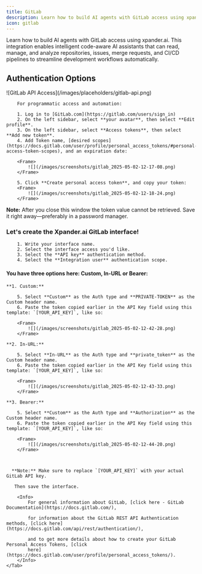 ```yaml
---
title: GitLab
description: Learn how to build AI agents with GitLab access using xpander.ai. 
icon: gitlab
---
```


Learn how to build AI agents with GitLab access using xpander.ai. This integration enables intelligent code-aware AI assistants that can read, manage, and analyze repositories, issues, merge requests, and CI/CD pipelines to streamline development workflows automatically.

## Authentication Options

<Tabs>
    <Tab title="API Access">
        <Frame caption="GitLab API access configuration">
            ![GitLab API Access](/images/placeholders/gitlab-api.png)
        </Frame>

        For programmatic access and automation:

        1. Log in to [GitLab.com](https://gitlab.com/users/sign_in)
        2. On the left sidebar, select **your avatar**, then select **Edit profile**.
        3. On the left sidebar, select **Access tokens**, then select **Add new token**.
        4. Add Token name, [desired scopes](https://docs.gitlab.com/user/profile/personal_access_tokens/#personal-access-token-scopes), and an expiration date:
        
        <Frame>
			![](/images/screenshots/gitlab_2025-05-02-12-17-08.png)
		</Frame>

        5. Click **Create personal access token**, and copy your token:
        <Frame>
			![](/images/screenshots/gitlab_2025-05-02-12-18-24.png)
		</Frame>
        
**Note:** After you close this window the token value cannot be retrieved. Save it right away—preferably in a password manager.

### Let's create the Xpander.ai GitLab interface!
        1. Write your interface name.
        2. Select the interface access you'd like.
        3. Select the **API key** authentication method.
        4. Select the **Integration user** authentication scope.
#### You have three options here: Custom, In-URL or Bearer:
    
    
    **1. Custom:**

        5. Select **Custom** as the Auth type and **PRIVATE-TOKEN** as the Custom header name.
        6. Paste the token copied earlier in the API Key field using this template: `[YOUR_API_KEY]`, like so:

        <Frame>
			![](/images/screenshots/gitlab_2025-05-02-12-42-28.png)
		</Frame>

    **2. In-URL:**

        5. Select **In-URL** as the Auth type and **private_token** as the Custom header name.
        6. Paste the token copied earlier in the API Key field using this template: `[YOUR_API_KEY]`, like so:
		
        <Frame>
			![](/images/screenshots/gitlab_2025-05-02-12-43-33.png)
		</Frame>

    **3. Bearer:**

        5. Select **Custom** as the Auth type and **Authorization** as the Custom header name.
        6. Paste the token copied earlier in the API Key field using this template: `[YOUR_API_KEY]`, like so:

		<Frame>
			![](/images/screenshots/gitlab_2025-05-02-12-44-20.png)
		</Frame>



      **Note:** Make sure to replace `[YOUR_API_KEY]` with your actual GitLab API key.

       Then save the interface.

        <Info>
            For general information about GitLab, [click here - GitLab Documentation](https://docs.gitlab.com/),

            for information about the GitLab REST API Authentication methods, [click here](https://docs.gitlab.com/api/rest/authentication/),
            
            and to get more details about how to create your GitLab Personal Access Tokens, [click
            here](https://docs.gitlab.com/user/profile/personal_access_tokens/).
        </Info>
    </Tab>
</Tabs>
